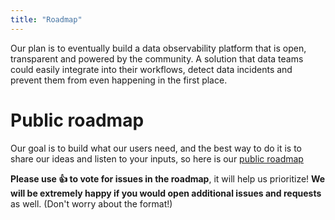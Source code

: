 ```yaml
---
title: "Roadmap"
---
```


Our plan is to eventually build a data observability platform that is open, transparent and powered by the community. A solution that data teams could easily integrate into their workflows, detect data incidents and prevent them from even happening in the first place.

# Public roadmap

Our goal is to build what our users need, and the best way to do it is to share our ideas and listen to your inputs, so here is our [public roadmap](https://github.com/elementary-data/elementary/projects/1)

**Please use 👍 to vote for issues in the roadmap**, it will help us prioritize!
**We will be extremely happy if you would open additional issues and requests** as well. (Don't worry about the format!)
